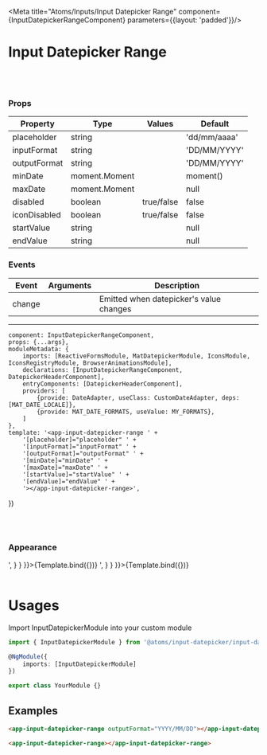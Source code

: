 
<Meta
    title="Atoms/Inputs/Input Datepicker Range"
    component={InputDatepickerRangeComponent}
    parameters={{layout: 'padded'}}/>

# Input Datepicker Range
<br/>
<br/>

### Props
| Property | Type  | Values | Default  |
| ------ | --------- |------ | --------- |
| placeholder    | string   |  | 'dd/mm/aaaa' |
| inputFormat      | string   |  | 'DD/MM/YYYY' |
| outputFormat      | string  |      | 'DD/MM/YYYY'     |
| minDate   | moment.Moment |        |  moment() |
| maxDate    | moment.Moment   |         |  null  |
| disabled    | boolean   |  true/false   |  false  |
| iconDisabled    | boolean   |  true/false   |  false  |
| startValue    | string   |         |  null  |
| endValue    | string   |         |  null  |

### Events
| Event | Arguments  | Description |
| ------ | --------- |------ |
| change    |     | Emitted when datepicker's value changes |

------

    component: InputDatepickerRangeComponent,
    props: {...args},
    moduleMetadata: {
        imports: [ReactiveFormsModule, MatDatepickerModule, IconsModule, IconsRegistryModule, BrowserAnimationsModule],
        declarations: [InputDatepickerRangeComponent, DatepickerHeaderComponent],
        entryComponents: [DatepickerHeaderComponent],
        providers: [
            {provide: DateAdapter, useClass: CustomDateAdapter, deps: [MAT_DATE_LOCALE]},
            {provide: MAT_DATE_FORMATS, useValue: MY_FORMATS},
        ]
    },
    template: '<app-input-datepicker-range ' +
        '[placeholder]="placeholder" ' +
        '[inputFormat]="inputFormat" ' +
        '[outputFormat]="outputFormat" ' +
        '[minDate]="minDate" ' +
        '[maxDate]="maxDate" ' +
        '[startValue]="startValue" ' +
        '[endValue]="endValue" ' +
        '></app-input-datepicker-range>',
})

<br/>
<br/>

### Appearance

<Canvas>
    <Story name='Default' height={350}
           args={{
               placeholder: 'dd/mm/aaaa',
               inputFormat: 'DD/MM/YYYY',
               outputFormat: 'DD/MM/YYYY',
               minDate: moment()
           }} parameters={{
        docs: {
            source: {
                code: '<app-input-datepicker-range></app-input-datepicker-range>',
            }
        }
    }}>{Template.bind({})}
    </Story>
    <Story name='Min Date' height={350}
           args={{
               placeholder: 'dd/mm/aaaa',
               inputFormat: 'DD/MM/YYYY',
               outputFormat: 'DD/MM/YYYY',
               minDate: moment().add(3, 'd')
           }} parameters={{
        docs: {
            source: {
                code: '<app-input-datepicker-range></app-input-datepicker-range>',
            }
        }
    }}>{Template.bind({})}
    </Story>
</Canvas>

<br/>
<br/>

# Usages

Import InputDatepickerModule into your custom module

```typescript
import { InputDatepickerModule } from '@atoms/input-datepicker/input-datepicker.module';

@NgModule({
    imports: [InputDatepickerModule]
})

export class YourModule {}
```

## Examples

  ```html
<app-input-datepicker-range outputFormat="YYYY/MM/DD"></app-input-datepicker-range>
```
 ```html
<app-input-datepicker-range></app-input-datepicker-range>
  ```
